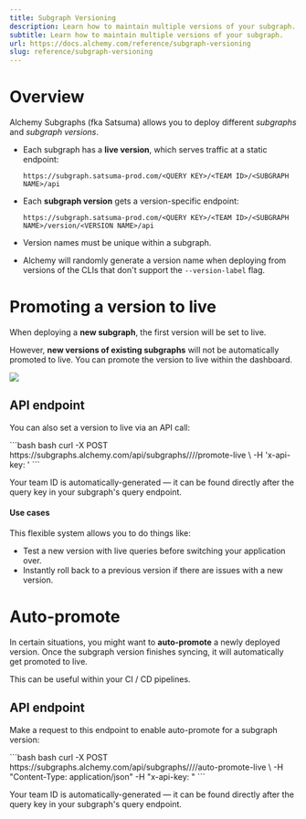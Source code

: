 ```yaml
---
title: Subgraph Versioning
description: Learn how to maintain multiple versions of your subgraph.
subtitle: Learn how to maintain multiple versions of your subgraph.
url: https://docs.alchemy.com/reference/subgraph-versioning
slug: reference/subgraph-versioning
---
```


# Overview

Alchemy Subgraphs (fka Satsuma) allows you to deploy different *subgraphs* and *subgraph versions*.

* Each subgraph has a **live version**, which serves traffic at a static endpoint:

  `https://subgraph.satsuma-prod.com/<QUERY KEY>/<TEAM ID>/<SUBGRAPH NAME>/api`

* Each **subgraph version** gets a version-specific endpoint:

  `https://subgraph.satsuma-prod.com/<QUERY KEY>/<TEAM ID>/<SUBGRAPH NAME>/version/<VERSION NAME>/api`

* Version names must be unique within a subgraph.

* Alchemy will randomly generate a version name when deploying from versions of the CLIs that don't support the `--version-label` flag.

# Promoting a version to live

When deploying a **new subgraph**, the first version will be set to live.

However, **new versions of existing subgraphs** will not be automatically promoted to live. You can promote the version to live within the dashboard.

![](a0354c9-Screenshot_2023-10-21_at_6.37.41_PM.png)

## API endpoint

You can also set a version to live via an API call:

<CodeGroup>
  ```bash bash
  curl -X POST https://subgraphs.alchemy.com/api/subgraphs/<TEAM ID>/<SUBGRAPH_NAME>/<VERSION_NAME>/promote-live \
  	-H 'x-api-key: <DEPLOY_KEY>'
  ```
</CodeGroup>

Your team ID is automatically-generated — it can be found directly after the query key in your subgraph's query endpoint.

#### Use cases

This flexible system allows you to do things like:

* Test a new version with live queries before switching your application over.
* Instantly roll back to a previous version if there are issues with a new version.

# Auto-promote

In certain situations, you might want to **auto-promote** a newly deployed version. Once the subgraph version finishes syncing, it will automatically get promoted to live.

This can be useful within your CI / CD pipelines.

## API endpoint

Make a request to this endpoint to enable auto-promote for a subgraph version:

<CodeGroup>
  ```bash bash
  curl -X POST https://subgraphs.alchemy.com/api/subgraphs/<TEAM ID>/<SUBGRAPH_NAME>/<VERSION_NAME>/auto-promote-live \
  	-H "Content-Type: application/json" -H "x-api-key: <DEPLOY_KEY>"
  ```
</CodeGroup>

Your team ID is automatically-generated — it can be found directly after the query key in your subgraph's query endpoint.
